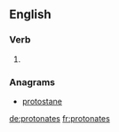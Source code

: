 ==English==

===Verb===
{{head|en|verb form}}

# {{en-third-person singular of|protonate}}

===Anagrams===
* [[protostane#English|protostane]]

[[de:protonates]]
[[fr:protonates]]